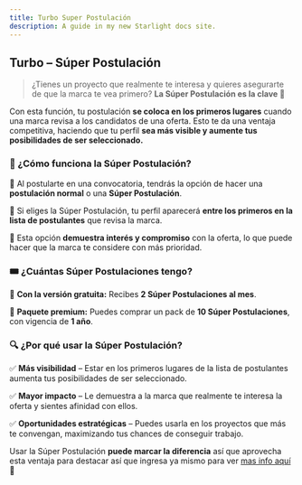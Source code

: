 ```yaml
---
title: Turbo Super Postulación
description: A guide in my new Starlight docs site.
---
```

## **Turbo – Súper Postulación**

> ¿Tienes un proyecto que realmente te interesa y quieres asegurarte de que la marca te vea primero? **La Súper Postulación es la clave 👀**
> 

Con esta función, tu postulación **se coloca en los primeros lugares** cuando una marca revisa a los candidatos de una oferta. Esto te da una ventaja competitiva, haciendo que tu perfil **sea más visible y aumente tus posibilidades de ser seleccionado.**

### **🚀 ¿Cómo funciona la Súper Postulación?**

📌 Al postularte en una convocatoria, tendrás la opción de hacer una **postulación normal** o una **Súper Postulación**.

📌 Si eliges la Súper Postulación, tu perfil aparecerá **entre los primeros en la lista de postulantes** que revisa la marca.

📌 Esta opción **demuestra interés y compromiso** con la oferta, lo que puede hacer que la marca te considere con más prioridad.

### **🎟️ ¿Cuántas Súper Postulaciones tengo?**

🔹 **Con la versión gratuita:** Recibes **2 Súper Postulaciones al mes**.

🔹 **Paquete premium:** Puedes comprar un pack de **10 Súper Postulaciones**, con vigencia de **1 año**.

### **🔍 ¿Por qué usar la Súper Postulación?**

✅ **Más visibilidad** – Estar en los primeros lugares de la lista de postulantes aumenta tus posibilidades de ser seleccionado.

✅ **Mayor impacto** – Le demuestra a la marca que realmente te interesa la oferta y sientes afinidad con ellos.

✅ **Oportunidades estratégicas** – Puedes usarla en los proyectos que más te convengan, maximizando tus chances de conseguir trabajo.

Usar la Súper Postulación **puede marcar la diferencia** así que aprovecha esta ventaja para destacar así que ingresa ya mismo para ver [mas info aquí](https://app.monomo.com.co/superpostulacion) 🚀
